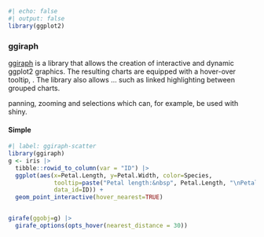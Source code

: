 ```r
#| echo: false
#| output: false
library(ggplot2)
```


### ggiraph

[ggiraph](https://davidgohel.github.io/ggiraph/) is a library that allows the creation of interactive and dynamic ggplot2 graphics. The resulting charts are equipped with a hover-over tooltip, . The library also allows ... such as linked highlighting between grouped charts.



panning, zooming and selections which can, for example, be used with shiny.

::: panel-tabset
#### Simple

```r
#| label: ggiraph-scatter
library(ggiraph)
g <- iris |> 
  tibble::rowid_to_column(var = "ID") |> 
  ggplot(aes(x=Petal.Length, y=Petal.Width, color=Species, 
             tooltip=paste("Petal length:&nbsp", Petal.Length, "\nPetal width:&nbsp&nbsp", Petal.Width),
             data_id=ID)) +
  geom_point_interactive(hover_nearest=TRUE)


girafe(ggobj=g) |> 
  girafe_options(opts_hover(nearest_distance = 30))
```


#### 

:::